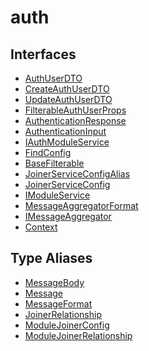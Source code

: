 
# auth

## Interfaces

- [AuthUserDTO](../../auth/interfaces/auth.AuthUserDTO/page.mdx)
- [CreateAuthUserDTO](../../auth/interfaces/auth.CreateAuthUserDTO/page.mdx)
- [UpdateAuthUserDTO](../../auth/interfaces/auth.UpdateAuthUserDTO/page.mdx)
- [FilterableAuthUserProps](../../auth/interfaces/auth.FilterableAuthUserProps/page.mdx)
- [AuthenticationResponse](../../auth/interfaces/auth.AuthenticationResponse/page.mdx)
- [AuthenticationInput](../../auth/interfaces/auth.AuthenticationInput/page.mdx)
- [IAuthModuleService](../../auth/interfaces/auth.IAuthModuleService/page.mdx)
- [FindConfig](../../auth/interfaces/auth.FindConfig/page.mdx)
- [BaseFilterable](../../auth/interfaces/auth.BaseFilterable/page.mdx)
- [JoinerServiceConfigAlias](../../auth/interfaces/auth.JoinerServiceConfigAlias/page.mdx)
- [JoinerServiceConfig](../../auth/interfaces/auth.JoinerServiceConfig/page.mdx)
- [IModuleService](../../auth/interfaces/auth.IModuleService/page.mdx)
- [MessageAggregatorFormat](../../auth/interfaces/auth.MessageAggregatorFormat/page.mdx)
- [IMessageAggregator](../../auth/interfaces/auth.IMessageAggregator/page.mdx)
- [Context](../../auth/interfaces/auth.Context/page.mdx)

## Type Aliases

- [MessageBody](../../auth/types/auth.MessageBody/page.mdx)
- [Message](../../auth/types/auth.Message/page.mdx)
- [MessageFormat](../../auth/types/auth.MessageFormat/page.mdx)
- [JoinerRelationship](../../auth/types/auth.JoinerRelationship/page.mdx)
- [ModuleJoinerConfig](../../auth/types/auth.ModuleJoinerConfig/page.mdx)
- [ModuleJoinerRelationship](../../auth/types/auth.ModuleJoinerRelationship/page.mdx)
